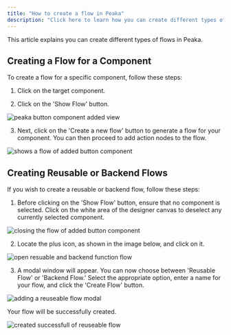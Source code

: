 ```yaml
---
title: "How to create a flow in Peaka"
description: "Click here to learn how you can create different types of flows in Peaka"
---
```


This article explains you can create different types of flows in Peaka.

## Creating a Flow for a Component

To create a flow for a specific component, follow these steps:

1. Click on the target component.

2. Click on the 'Show Flow' button.

<img
  src="https://cdn.peaka.com/flows/how-to-create-flows-1.png"
  alt="peaka button component added view"
/>

3. Next, click on the 'Create a new flow' button to generate a flow for your component. You can then proceed to add action nodes to the flow.

<img
  src="https://cdn.peaka.com/flows/how-to-create-flows-2.png"
  alt="shows a flow of added button component"
/>

## Creating Reusable or Backend Flows

If you wish to create a reusable or backend flow, follow these steps:

1. Before clicking on the 'Show Flow' button, ensure that no component is selected. Click on the white area of the designer canvas to deselect any currently selected component.

<img
  src="https://cdn.peaka.com/flows/how-to-create-flows-3.png"
  alt="closing the flow of added button component"
/>

2. Locate the plus icon, as shown in the image below, and click on it.

<img
  src="https://cdn.peaka.com/flows/how-to-create-flows-4.png"
  alt="open resuable and backend function flow"
/>

3. A modal window will appear. You can now choose between 'Reusable Flow' or 'Backend Flow.' Select the appropriate option, enter a name for your flow, and click the 'Create Flow' button.

<img
  src="https://cdn.peaka.com/flows/how-to-create-flows-5.png"
  alt="adding a reuseable flow modal"
/>

Your flow will be successfully created.

<img
  src="https://cdn.peaka.com/flows/how-to-create-flows-6.png"
  alt="created successfull of reuseable flow"
/>
